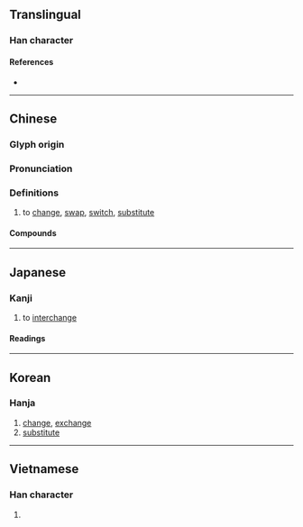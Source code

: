 {{also|换}}
{{character info/new}}
==Translingual==

===Han character===
{{Han char|rn=64|rad=手|as=09|sn=12|four=57034|canj=QNBK|ids=⿰扌奐}}

====References====
* {{Han ref|kx=0442.140|dkj=12358|dj=0793.130|hdz=31922.041|uh=63DB|ud=25563|bh=B4AB|bd=46251}}

----

==Chinese==
{{zh-forms|s=换}}

===Glyph origin===
{{Han etym}}

===Pronunciation===
{{zh-pron
|m=huàn
|ma=zh-huàn.ogg
|m-s=
|c=wun6
|c-t=
|g=
|h=pfs=von
|j=
|mb=hūing
|md=
|mn=ml:hoān/ōaⁿ
|mn_note=hoān - literary; ōaⁿ - vernacular
|mn-t=
|w=
|x=
|mc=y
|oc=y
|cat=v
}}

===Definitions===
{{zh-hanzi}}

# to [[change]], [[swap]], [[switch]], [[substitute]]

====Compounds====
{{zh-der|換班|換不開|換不來|換茬|換車|換乘|換代|換擋|換防|換房|換崗|換個兒|換工|換匯|換季|換肩|換屆|換句話說|換馬|換腦筋|換氣|換氣扇|換錢|換親|換取|換人|換算|換湯不換藥|換帖|換文|換洗|換血|換牙|換言之|換樣|換樣兒|換約}}

{{zh-cat|Beginning}}

----

==Japanese==

===Kanji===
{{ja-kanji|grade=c|rs=手09}}

# to [[interchange]]

====Readings====
{{ja-readings
|goon=がん
|kanon=かん
|kun=か-える, か-わる
}}

----

==Korean==

===Hanja===
{{ko-hanja|hangeul=환|eumhun=|rv=hwan|mr=hwan|y=hwan}}

# [[change]], [[exchange]]
# [[substitute]]

----

==Vietnamese==

===Han character===
{{vi-hantu|hoán|rs=手09}}

# {{defn|lang=vi|sort=手09}}